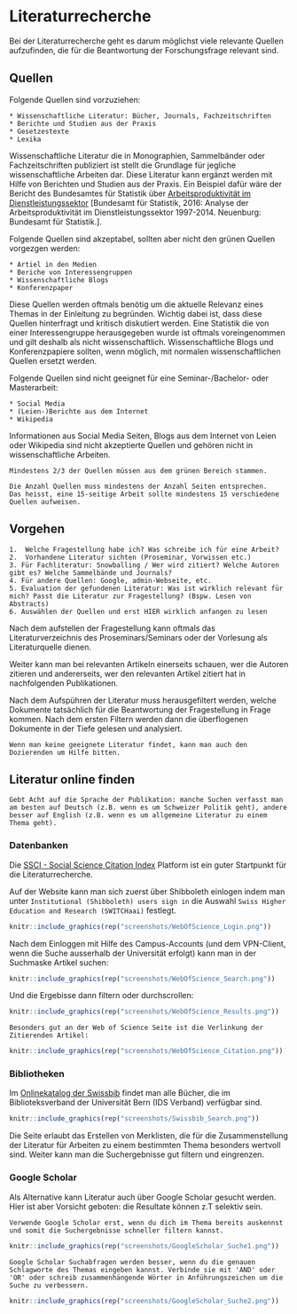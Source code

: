 # Literaturrecherche {#literaturrecherche}

Bei der Literaturrecherche geht es darum möglichst viele relevante Quellen aufzufinden, die für die Beantwortung der Forschungsfrage relevant sind.

## Quellen

Folgende Quellen sind vorzuziehen: 

```block
* Wissenschaftliche Literatur: Bücher, Journals, Fachzeitschriften
* Berichte und Studien aus der Praxis 
* Gesetzestexte
* Lexika
```

Wissenschaftliche Literatur die in Monographien, Sammelbänder oder Fachzeitschriften publiziert ist stellt die Grundlage für jegliche wissenschaftliche Arbeiten dar. 
Diese Literatur kann ergänzt werden mit Hilfe von Berichten und Studien aus der Praxis. Ein Beispiel dafür wäre der Bericht des Bundesamtes für Statistik über [Arbeitsproduktivität im Dienstleistungssektor](https://www.bfs.admin.ch/bfs/de/home/aktuell/neue-veroeffentlichungen.assetdetail.1220118.html) [Bundesamt für Statistik, 2016: Analyse der Arbeitsproduktivität im Dienstleistungssektor 1997-2014. Neuenburg: Bundesamt für Statistik.].


Folgende Quellen sind akzeptabel, sollten aber nicht den grünen Quellen vorgezgen werden: 

```block
* Artiel in den Medien
* Beriche von Interessengruppen
* Wissenschaftliche Blogs
* Konferenzpaper
```

Diese Quellen werden oftmals benötig um die aktuelle Relevanz eines Themas in der Einleitung zu begründen. Wichtig dabei ist, dass diese Quellen hinterfragt und kritisch diskutiert werden. Eine Statistik die von einer Interessengruppe herausgegeben wurde ist oftmals voreingenommen und gilt deshalb als nicht wissenschaftlich.
Wissenschaftliche Blogs und Konferenzpapiere sollten, wenn möglich, mit normalen wissenschaftlichen Quellen ersetzt werden.

Folgende Quellen sind nicht geeignet für eine Seminar-/Bachelor- oder Masterarbeit:

```block
* Social Media
* (Leien-)Berichte aus dem Internet
* Wikipedia
```

Informationen aus Social Media Seiten, Blogs aus dem Internet von Leien oder Wikipedia sind nicht akzeptierte Quellen und gehören nicht in wissenschaftliche Arbeiten.


```block
Mindestens 2/3 der Quellen müssen aus dem grünen Bereich stammen.
```

```block
Die Anzahl Quellen muss mindestens der Anzahl Seiten entsprechen. 
Das heisst, eine 15-seitige Arbeit sollte mindestens 15 verschiedene Quellen aufweisen.
```


## Vorgehen

```{}
1.	Welche Fragestellung habe ich? Was schreibe ich für eine Arbeit?
2.	Vorhandene Literatur sichten (Proseminar, Vorwissen etc.)
3. Für Fachliteratur: Snowballing / Wer wird zitiert? Welche Autoren gibt es? Welche Sammelbände und Journals?
4. Für andere Quellen: Google, admin-Webseite, etc.
5. Evaluation der gefundenen Literatur: Was ist wirklich relevant für mich? Passt die Literatur zur Fragestellung? (Bspw. Lesen von Abstracts)
6. Auswählen der Quellen und erst HIER wirklich anfangen zu lesen
```

Nach dem aufstellen der Fragestellung kann oftmals das Literaturverzeichnis des Proseminars/Seminars oder der Vorlesung als Literaturquelle dienen.

Weiter kann man bei relevanten Artikeln einerseits schauen, wer die Autoren zitieren und andererseits, wer den relevanten Artikel zitiert hat in nachfolgenden Publikationen. 

Nach dem Aufspühren der Literatur muss herausgefiltert werden, welche Dokumente tatsächlich für die Beantwortung der Fragestellung in Frage kommen. 
Nach dem ersten Filtern werden dann die überflogenen Dokumente in der Tiefe gelesen und analysiert.

```block
Wenn man keine geeignete Literatur findet, kann man auch den Dozierenden um Hilfe bitten.
```

## Literatur online finden

```block
Gebt Acht auf die Sprache der Publikation: manche Suchen verfasst man am besten auf Deutsch (z.B. wenn es um Schweizer Politik geht), andere besser auf English (z.B. wenn es um allgemeine Literatur zu einem Thema geht).
```

### Datenbanken

Die [SSCI - Social Science Citation Index](www.webofknowledge.com) Platform ist ein guter Startpunkt für die Literaturrecherche.

Auf der Website kann man sich zuerst über Shibboleth einlogen indem man unter `Institutional (Shibboleth) users sign in` die Auswahl `Swiss Higher Education and Research (SWITCHaai)` festlegt.

```r
knitr::include_graphics(rep("screenshots/WebOfScience_Login.png"))
```

Nach dem Einloggen mit Hilfe des Campus-Accounts (und dem VPN-Client, wenn die Suche ausserhalb der Universität erfolgt) kann man in der Suchmaske Artikel suchen: 

```r
knitr::include_graphics(rep("screenshots/WebOfScience_Search.png"))
```

Und die Ergebisse dann filtern oder durchscrollen: 

```r
knitr::include_graphics(rep("screenshots/WebOfScience_Results.png"))
```

```block
Besonders gut an der Web of Science Seite ist die Verlinkung der Zitierenden Artikel:
```

```r
knitr::include_graphics(rep("screenshots/WebOfScience_Citation.png"))
```


### Bibliotheken

Im [Onlinekatalog der Swissbib](http://baselbern.swissbib.ch) findet man alle Bücher, die im Biblioteksverband der Universität Bern (IDS Verband) verfügbar sind. 

```r
knitr::include_graphics(rep("screenshots/Swissbib_Search.png"))
```

Die Seite erlaubt das Erstellen von Merklisten, die für die Zusammenstellung der Literatur für Arbeiten zu einem bestimmten Thema besonders wertvoll sind.
Weiter kann man die Suchergebnisse gut filtern und eingrenzen.

### Google Scholar

Als Alternative kann Literatur auch über Google Scholar gesucht werden. Hier ist aber Vorsicht geboten: die Resultate können z.T selektiv sein.

```block
Verwende Google Scholar erst, wenn du dich im Thema bereits auskennst und somit die Suchergebnisse schneller filtern kannst.
```

```r
knitr::include_graphics(rep("screenshots/GoogleScholar_Suche1.png"))
```

```block
Google Scholar Suchabfragen werden besser, wenn du die genauen Schlagworte des Themas eingeben kannst. Verbinde sie mit 'AND' oder 'OR' oder schreib zusammenhängende Wörter in Anführungszeichen um die Suche zu verbessern.
```

```r
knitr::include_graphics(rep("screenshots/GoogleScholar_Suche2.png"))
```

